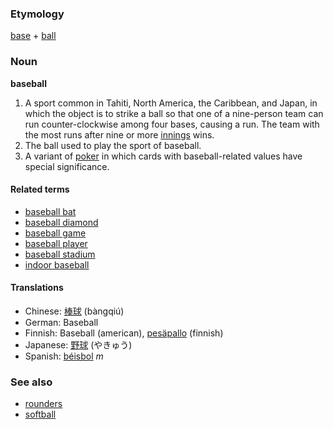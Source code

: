 ===Etymology===
[[base]] + [[ball]]

===Noun===
'''baseball'''

#A sport common in Tahiti, North America, the Caribbean, and Japan, in which the object is to strike a ball so that one of a nine-person team can run counter-clockwise among four bases, causing a run.  The team with the most runs after nine or more [[inning|innings]] wins.
#The ball used to play the sport of baseball.
# A variant of [[poker]] in which cards with baseball-related values have special significance.

====Related terms====
*[[baseball bat]]
*[[baseball diamond]]
*[[baseball game]]
*[[baseball player]]
*[[baseball stadium]]
*[[indoor baseball]]

====Translations====
*Chinese: [[棒球]] (bàngqiú)
*German: Baseball
*Finnish: Baseball (american), [[pesäpallo]] (finnish)
*Japanese: [[野球]] (やきゅう)
*Spanish: [[béisbol]] ''m''

===See also===
*[[rounders]]
*[[softball]]